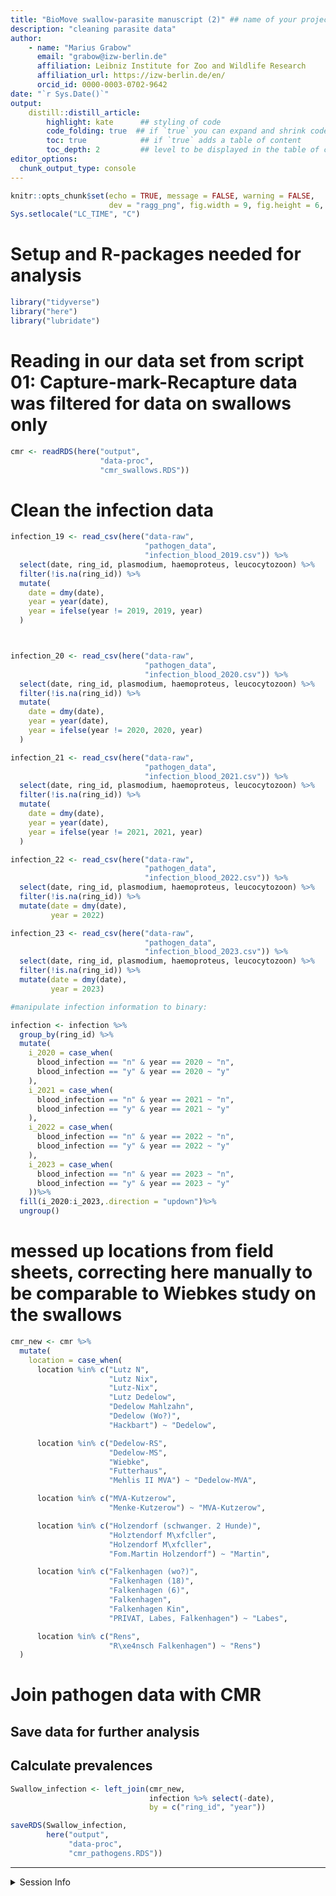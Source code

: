 ```yaml
---
title: "BioMove swallow-parasite manuscript (2)" ## name of your project and analysis step
description: "cleaning parasite data"
author:
    - name: "Marius Grabow"
      email: "grabow@izw-berlin.de" 
      affiliation: Leibniz Institute for Zoo and Wildlife Research
      affiliation_url: https://izw-berlin.de/en/
      orcid_id: 0000-0003-0702-9642
date: "`r Sys.Date()`"
output: 
    distill::distill_article:
        highlight: kate      ## styling of code
        code_folding: true  ## if `true` you can expand and shrink code chunks
        toc: true            ## if `true` adds a table of content
        toc_depth: 2         ## level to be displayed in the table of content
editor_options: 
  chunk_output_type: console
---
```


```r
knitr::opts_chunk$set(echo = TRUE, message = FALSE, warning = FALSE, 
                      dev = "ragg_png", fig.width = 9, fig.height = 6, dpi = 600, retina = 1)
Sys.setlocale("LC_TIME", "C")
```

# Setup and R-packages needed for analysis

```r
library("tidyverse")
library("here")
library("lubridate")
```

# Reading in our data set from script 01: Capture-mark-Recapture data was filtered for data on swallows only

```r
cmr <- readRDS(here("output",
                    "data-proc",
                    "cmr_swallows.RDS"))
```
# Clean the infection data
```r
infection_19 <- read_csv(here("data-raw",
                              "pathogen_data",
                              "infection_blood_2019.csv")) %>%
  select(date, ring_id, plasmodium, haemoproteus, leucocytozoon) %>%
  filter(!is.na(ring_id)) %>%
  mutate(
    date = dmy(date),
    year = year(date),
    year = ifelse(year != 2019, 2019, year)
  )



infection_20 <- read_csv(here("data-raw",
                              "pathogen_data",
                              "infection_blood_2020.csv")) %>%
  select(date, ring_id, plasmodium, haemoproteus, leucocytozoon) %>%
  filter(!is.na(ring_id)) %>%
  mutate(
    date = dmy(date),
    year = year(date),
    year = ifelse(year != 2020, 2020, year)
  )

infection_21 <- read_csv(here("data-raw",
                              "pathogen_data",
                              "infection_blood_2021.csv")) %>%
  select(date, ring_id, plasmodium, haemoproteus, leucocytozoon) %>%
  filter(!is.na(ring_id)) %>%
  mutate(
    date = dmy(date),
    year = year(date),
    year = ifelse(year != 2021, 2021, year)
  )

infection_22 <- read_csv(here("data-raw",
                              "pathogen_data",
                              "infection_blood_2022.csv")) %>%
  select(date, ring_id, plasmodium, haemoproteus, leucocytozoon) %>%
  filter(!is.na(ring_id)) %>%
  mutate(date = dmy(date),
         year = 2022)

infection_23 <- read_csv(here("data-raw",
                              "pathogen_data",
                              "infection_blood_2023.csv")) %>%
  select(date, ring_id, plasmodium, haemoproteus, leucocytozoon) %>%
  filter(!is.na(ring_id)) %>%
  mutate(date = dmy(date),
         year = 2023)

#manipulate infection information to binary:

infection <- infection %>%
  group_by(ring_id) %>%
  mutate(
    i_2020 = case_when(
      blood_infection == "n" & year == 2020 ~ "n",
      blood_infection == "y" & year == 2020 ~ "y"
    ),
    i_2021 = case_when(
      blood_infection == "n" & year == 2021 ~ "n",
      blood_infection == "y" & year == 2021 ~ "y"
    ),
    i_2022 = case_when(
      blood_infection == "n" & year == 2022 ~ "n",
      blood_infection == "y" & year == 2022 ~ "y"
    ),
    i_2023 = case_when(
      blood_infection == "n" & year == 2023 ~ "n",
      blood_infection == "y" & year == 2023 ~ "y"
    ))%>%
  fill(i_2020:i_2023,.direction = "updown")%>%
  ungroup()

```

# messed up locations from field sheets, correcting here manually to be comparable to Wiebkes study on the swallows

```r
cmr_new <- cmr %>%
  mutate(
    location = case_when(
      location %in% c("Lutz N",
                      "Lutz Nix",
                      "Lutz-Nix",
                      "Lutz Dedelow",
                      "Dedelow Mahlzahn",
                      "Dedelow (Wo?)",
                      "Hackbart") ~ "Dedelow",

      location %in% c("Dedelow-RS",
                      "Dedelow-MS",
                      "Wiebke",
                      "Futterhaus",
                      "Mehlis II MVA") ~ "Dedelow-MVA",

      location %in% c("MVA-Kutzerow",
                      "Menke-Kutzerow") ~ "MVA-Kutzerow",

      location %in% c("Holzendorf (schwanger. 2 Hunde)",
                      "Holztendorf M\xfcller",
                      "Holzendorf M\xfcller",
                      "Fom.Martin Holzendorf") ~ "Martin",

      location %in% c("Falkenhagen (wo?)",
                      "Falkenhagen (18)",
                      "Falkenhagen (6)",
                      "Falkenhagen",
                      "Falkenhagen Kin",
                      "PRIVAT, Labes, Falkenhagen") ~ "Labes",

      location %in% c("Rens",
                      "R\xe4nsch Falkenhagen") ~ "Rens")
  )
```


# Join pathogen data with CMR
## Save data for further analysis
## Calculate prevalences
```r

Swallow_infection <- left_join(cmr_new,
                               infection %>% select(-date),
                               by = c("ring_id", "year"))

saveRDS(Swallow_infection,
        here("output",
             "data-proc",
             "cmr_pathogens.RDS"))

```

***

<details><summary>Session Info</summary>

```r
## DO NOT REMOVE!
## We store the settings of your computer and the current versions of the
## packages used to allow for reproducibility
Sys.time()
#git2r::repository() ## uncomment if you are using GitHub
sessionInfo()
```

</details>
